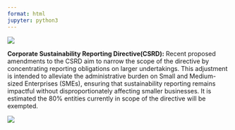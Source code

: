 ```yaml
---
format: html
jupyter: python3
---
```

![](propchangesheader.png){fig-align="center"}

**Corporate Sustainability Reporting Directive(CSRD):** Recent proposed amendments to the CSRD aim to narrow the scope of the directive by concentrating reporting obligations on larger undertakings. This adjustment is intended to alleviate the administrative burden on Small and Medium-sized Enterprises (SMEs), ensuring that sustainability reporting remains impactful without disproportionately affecting smaller businesses. It is estimated the 80% entities currently in scope of the directive will be exempted.

![](CSRDproposed.png){fig-align="center"}